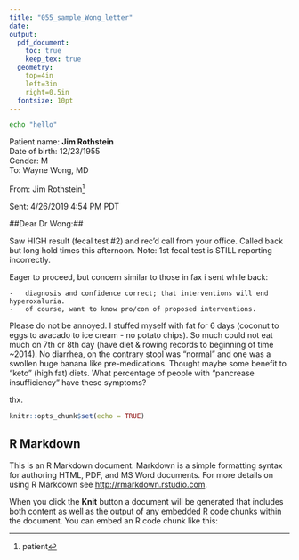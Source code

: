```yaml
---
title: "055_sample_Wong_letter"
date:
output: 
  pdf_document:
    toc: true
    keep_tex: true
  geometry:
    top=4in
    left=3in
    right=0.5in
  fontsize: 10pt
---
```


```zsh
echo "hello"
```

Patient name: **Jim Rothstein**  
Date of birth: 12/23/1955   
Gender: M  
To:
Wayne Wong, MD

From:
Jim Rothstein^[patient]

Sent:
4/26/2019  4:54 PM PDT

    
##Dear Dr Wong:##

Saw HIGH result (fecal test #2) and rec'd call from your office. Called back but long hold times this afternoon. Note: 1st fecal test is STILL reporting incorrectly.

Eager to proceed, but concern similar to those in fax i sent while back:

    -   diagnosis and confidence correct; that interventions will end hyperoxaluria.
    -   of course, want to know pro/con of proposed interventions.

Please do not be annoyed. I stuffed myself with fat for 6 days (coconut to eggs to avacado to ice cream - no potato chips). So much could not eat much on 7th or 8th day (have diet & rowing records to beginning of time ~2014). No diarrhea, on the contrary stool was "normal" and one was a swollen huge banana like pre-medications. Thought maybe some benefit to "keto" (high fat) diets.
What percentage of people with "pancrease insufficiency" have these symptoms?

thx.


```r
knitr::opts_chunk$set(echo = TRUE)
```

## R Markdown

This is an R Markdown document. Markdown is a simple formatting syntax for authoring HTML, PDF, and MS Word documents. For more details on using R Markdown see <http://rmarkdown.rstudio.com>.

When you click the **Knit** button a document will be generated that includes both content as well as the output of any embedded R code chunks within the document. You can embed an R code chunk like this:

